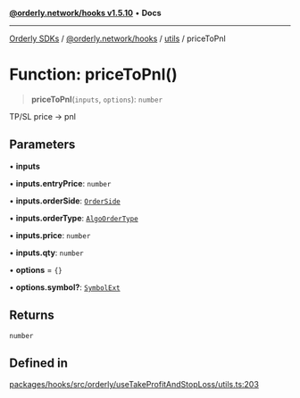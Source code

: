 [**@orderly.network/hooks v1.5.10**](/sdks/tech-doc/@orderly.network/hooks/README) • **Docs**

***

[Orderly SDKs](/sdks/tech-doc/packages) / [@orderly.network/hooks](/sdks/tech-doc/@orderly.network/hooks/README) / [utils](/sdks/tech-doc/@orderly.network/hooks/namespaces/utils/README) / priceToPnl

# Function: priceToPnl()

> **priceToPnl**(`inputs`, `options`): `number`

TP/SL price -> pnl

## Parameters

• **inputs**

• **inputs.entryPrice**: `number`

• **inputs.orderSide**: [`OrderSide`](/sdks/tech-doc/@orderly.network/types/enumerations/OrderSide)

• **inputs.orderType**: [`AlgoOrderType`](/sdks/tech-doc/@orderly.network/types/enumerations/AlgoOrderType)

• **inputs.price**: `number`

• **inputs.qty**: `number`

• **options** = `{}`

• **options.symbol?**: [`SymbolExt`](/sdks/tech-doc/@orderly.network/types/namespaces/API/interfaces/SymbolExt)

## Returns

`number`

## Defined in

[packages/hooks/src/orderly/useTakeProfitAndStopLoss/utils.ts:203](https://github.com/OrderlyNetwork/js-sdk/blob/554ae704783e3b83c40bb234a899e8f02987d9b6/packages/hooks/src/orderly/useTakeProfitAndStopLoss/utils.ts#L203)
